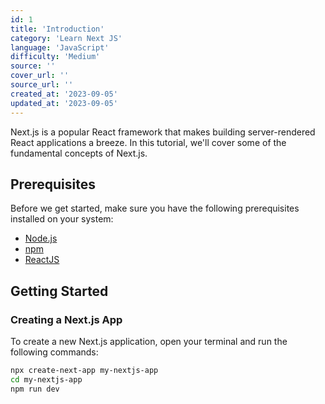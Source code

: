 ```yaml
---
id: 1
title: 'Introduction'
category: 'Learn Next JS'
language: 'JavaScript'
difficulty: 'Medium'
source: ''
cover_url: ''
source_url: ''
created_at: '2023-09-05'
updated_at: '2023-09-05'
---
```


Next.js is a popular React framework that makes building server-rendered React applications a breeze. In this tutorial, we'll cover some of the fundamental concepts of Next.js.

## Prerequisites

Before we get started, make sure you have the following prerequisites installed on your system:

- [Node.js](https://nodejs.org/)
- [npm](https://www.npmjs.com/)
- [ReactJS](https://reactjs.org/)

## Getting Started

### Creating a Next.js App

To create a new Next.js application, open your terminal and run the following commands:

```bash
npx create-next-app my-nextjs-app
cd my-nextjs-app
npm run dev
```
